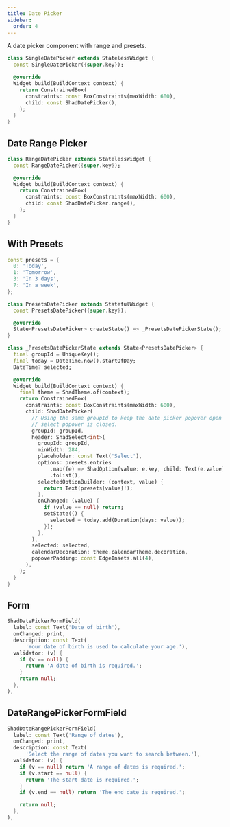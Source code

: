 ```yaml
---
title: Date Picker
sidebar:
  order: 4
---
```



A date picker component with range and presets.

<Preview src="https://shadcn-ui-playground.pages.dev/date-picker?style=single">

```dart
class SingleDatePicker extends StatelessWidget {
  const SingleDatePicker({super.key});

  @override
  Widget build(BuildContext context) {
    return ConstrainedBox(
      constraints: const BoxConstraints(maxWidth: 600),
      child: const ShadDatePicker(),
    );
  }
}
```

</Preview>

## Date Range Picker

<Preview src="https://shadcn-ui-playground.pages.dev/date-picker?style=range">

```dart
class RangeDatePicker extends StatelessWidget {
  const RangeDatePicker({super.key});

  @override
  Widget build(BuildContext context) {
    return ConstrainedBox(
      constraints: const BoxConstraints(maxWidth: 600),
      child: const ShadDatePicker.range(),
    );
  }
}
```

</Preview>

## With Presets

<Preview src="https://shadcn-ui-playground.pages.dev/date-picker?style=range">

```dart
const presets = {
  0: 'Today',
  1: 'Tomorrow',
  3: 'In 3 days',
  7: 'In a week',
};

class PresetsDatePicker extends StatefulWidget {
  const PresetsDatePicker({super.key});

  @override
  State<PresetsDatePicker> createState() => _PresetsDatePickerState();
}

class _PresetsDatePickerState extends State<PresetsDatePicker> {
  final groupId = UniqueKey();
  final today = DateTime.now().startOfDay;
  DateTime? selected;

  @override
  Widget build(BuildContext context) {
    final theme = ShadTheme.of(context);
    return ConstrainedBox(
      constraints: const BoxConstraints(maxWidth: 600),
      child: ShadDatePicker(
        // Using the same groupId to keep the date picker popover open when the
        // select popover is closed.
        groupId: groupId,
        header: ShadSelect<int>(
          groupId: groupId,
          minWidth: 284,
          placeholder: const Text('Select'),
          options: presets.entries
              .map((e) => ShadOption(value: e.key, child: Text(e.value)))
              .toList(),
          selectedOptionBuilder: (context, value) {
            return Text(presets[value]!);
          },
          onChanged: (value) {
            if (value == null) return;
            setState(() {
              selected = today.add(Duration(days: value));
            });
          },
        ),
        selected: selected,
        calendarDecoration: theme.calendarTheme.decoration,
        popoverPadding: const EdgeInsets.all(4),
      ),
    );
  }
}
```

</Preview>

## Form

<Preview src="https://shadcn-ui-playground.pages.dev/form?style=datePickerField">

```dart
ShadDatePickerFormField(
  label: const Text('Date of birth'),
  onChanged: print,
  description: const Text(
      'Your date of birth is used to calculate your age.'),
  validator: (v) {
    if (v == null) {
      return 'A date of birth is required.';
    }
    return null;
  },
),
```

</Preview>

## DateRangePickerFormField

<Preview src="https://shadcn-ui-playground.pages.dev/form?style=dateRangePickerField">

```dart
ShadDateRangePickerFormField(
  label: const Text('Range of dates'),
  onChanged: print,
  description: const Text(
      'Select the range of dates you want to search between.'),
  validator: (v) {
    if (v == null) return 'A range of dates is required.';
    if (v.start == null) {
      return 'The start date is required.';
    }
    if (v.end == null) return 'The end date is required.';

    return null;
  },
),

```

</Preview>

